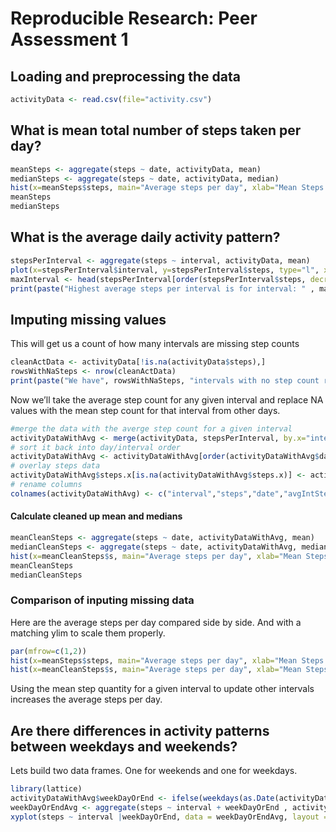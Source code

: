 # Reproducible Research: Peer Assessment 1

## Loading and preprocessing the data
```r
activityData <- read.csv(file="activity.csv") 
```

## What is mean total number of steps taken per day?
```r
meanSteps <- aggregate(steps ~ date, activityData, mean)
medianSteps <- aggregate(steps ~ date, activityData, median)
hist(x=meanSteps$steps, main="Average steps per day", xlab="Mean Steps per day")
meanSteps
medianSteps
```
 
## What is the average daily activity pattern?
```r
stepsPerInterval <- aggregate(steps ~ interval, activityData, mean)
plot(x=stepsPerInterval$interval, y=stepsPerInterval$steps, type="l", xlab = "Interval", ylab = "Avg qty of steps")
maxInterval <- head(stepsPerInterval[order(stepsPerInterval$steps, decreasing=TRUE),], n=1)
print(paste("Highest average steps per interval is for interval: " , maxInterval$interval, "with", maxInterval$steps))
```
## Imputing missing values
This will get us a count of how many intervals are missing step counts
```r
cleanActData <- activityData[!is.na(activityData$steps),]
rowsWithNaSteps <- nrow(cleanActData)
print(paste("We have", rowsWithNaSteps, "intervals with no step count reported"))
```

Now we'll take the average step count for any given interval and replace NA values with the mean step count for that interval from other days. 
```r
#merge the data with the averge step count for a given interval
activityDataWithAvg <- merge(activityData, stepsPerInterval, by.x="interval", by.y="interval")
# sort it back into day/interval order
activityDataWithAvg <- activityDataWithAvg[order(activityDataWithAvg$date,activityDataWithAvg$interval),]
# overlay steps data
activityDataWithAvg$steps.x[is.na(activityDataWithAvg$steps.x)] <- activityDataWithAvg$steps.y[is.na(activityDataWithAvg$steps.x)]
# rename columns
colnames(activityDataWithAvg) <- c("interval","steps","date","avgIntSteps")

```
#### Calculate cleaned up mean and medians
```r
meanCleanSteps <- aggregate(steps ~ date, activityDataWithAvg, mean)
medianCleanSteps <- aggregate(steps ~ date, activityDataWithAvg, median)
hist(x=meanCleanSteps$s, main="Average steps per day", xlab="Mean Steps per day")
meanCleanSteps
medianCleanSteps
```
### Comparison of inputing missing data
Here are the average steps per day compared side by side. And with a matching ylim to scale them properly.
```r
par(mfrow=c(1,2))
hist(x=meanSteps$steps, main="Average steps per day", xlab="Mean Steps per day with NAs",ylim=c(0,30))
hist(x=meanCleanSteps$s, main="Average steps per day", xlab="Mean Steps per day with NAs replaced",ylim=c(0,30))
```
Using the mean step quantity for a given interval to update other intervals increases the average steps per day. 

## Are there differences in activity patterns between weekdays and weekends?
Lets build two data frames. One for weekends and one for weekdays. 
```r
library(lattice)
activityDataWithAvg$weekDayOrEnd <- ifelse(weekdays(as.Date(activityDataWithAvg$date)) %in% c("Saturday","Sunday"),"WeekEnd","WeekDay")
weekDayOrEndAvg <- aggregate(steps ~ interval + weekDayOrEnd , activityDataWithAvg, mean)
xyplot(steps ~ interval |weekDayOrEnd, data = weekDayOrEndAvg, layout =c(1,2),type="l", ylab="Number of Steps", xlab="Interval")

```
